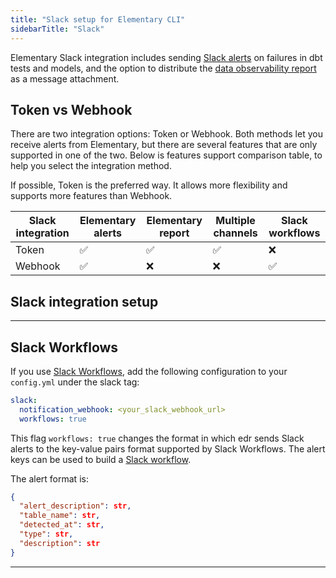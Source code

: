 ```yaml
---
title: "Slack setup for Elementary CLI"
sidebarTitle: "Slack"
---
```





Elementary Slack integration includes sending [Slack alerts](/oss/guides/alerts/send-slack-alerts) on failures in dbt tests and models, and the option to distribute the [data observability report](/oss/guides/generate-report-ui) as a message attachment.

## Token vs Webhook

There are two integration options: Token or Webhook.
Both methods let you receive alerts from Elementary, but there are several features that are only supported in one of the two.
Below is features support comparison table, to help you select the integration method.

<Info>
  If possible, Token is the preferred way. It allows more flexibility and
  supports more features than Webhook.
</Info>

| Slack integration | Elementary alerts | Elementary report | Multiple channels | Slack workflows |
| ----------------- | ----------------- | ----------------- | ----------------- | --------------- |
| Token             | ✅                | ✅                | ✅                | ❌              |
| Webhook           | ✅                | ❌                | ❌                | ✅              |

## Slack integration setup

<SetupSlackIntegration />

---

## Slack Workflows

If you use [Slack Workflows](https://slack.com/features/workflow-automation), add the following configuration to your `config.yml` under the slack tag:

```yml config.yml
slack:
  notification_webhook: <your_slack_webhook_url>
  workflows: true
```

This flag `workflows: true` changes the format in which edr sends Slack alerts to the key-value pairs format supported by Slack Workflows.
The alert keys can be used to build a [Slack workflow](https://slack.com/help/articles/360053571454-Set-up-a-workflow-in-Slack).

The alert format is:

```json
{
  "alert_description": str,
  "table_name": str,
  "detected_at": str,
  "type": str,
  "description": str
}
```

---
